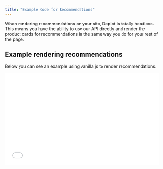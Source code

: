 ```yaml
---
title: "Example Code for Recommendations"
---
```


When rendering recommendations on your site, Depict is totally headless. This means you have the ability to use our API directly and render the product cards for recommendations in the same way you do for your rest of the page.

## Example rendering recommendations

Below you can see an example using vanilla js to render recommendations.

<iframe width="100%" height="300" src="//jsfiddle.net/depict/2zs78h5j/embedded/" allowfullscreen="allowfullscreen" allowpaymentrequest frameborder="0"></iframe>
